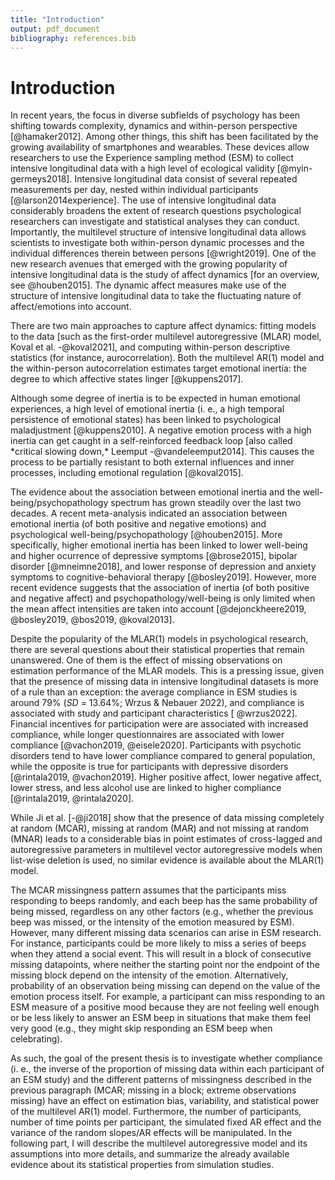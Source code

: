 ```yaml
---
title: "Introduction"
output: pdf_document
bibliography: references.bib
---
```


# Introduction

In recent years, the focus in diverse subfields of psychology has been shifting towards complexity, dynamics and within-person perspective [@hamaker2012]. Among other things, this shift has been facilitated by the growing availability of smartphones and wearables. These devices allow researchers to use the Experience sampling method (ESM) to collect intensive longitudinal data with a high level of ecological validity [@myin-germeys2018]. Intensive longitudinal data consist of several repeated measurements per day, nested within individual participants [@larson2014experience]. The use of intensive longitudinal data considerably broadens the extent of research questions psychological researchers can investigate and statistical analyses they can conduct. Importantly, the multilevel structure of intensive longitudinal data allows scientists to investigate both within-person dynamic processes and the individual differences therein between persons [@wright2019]. One of the new research avenues that emerged with the growing popularity of intensive longitudinal data is the study of affect dynamics [for an overview, see @houben2015]. The dynamic affect measures make use of the structure of intensive longitudinal data to take the fluctuating nature of affect/emotions into account.

There are two main approaches to capture affect dynamics: fitting models to the data [such as the first-order multilevel autoregressive (MLAR) model, Koval et al. -@koval2021], and computing within-person descriptive statistics (for instance, aurocorrelation). Both the multilevel AR(1) model and the within-person autocorrelation estimates target emotional inertia: the degree to which affective states linger [@kuppens2017].

Although some degree of inertia is to be expected in human emotional experiences, a high level of emotional inertia (i. e., a high temporal persistence of emotional states) has been linked to psychological maladjustment [@kuppens2010]. A negative emotion process with a high inertia can get caught in a self-reinforced feedback loop [also called *critical slowing down,* Leemput -@vandeleemput2014]. This causes the process to be partially resistant to both external influences and inner processes, including emotional regulation [@koval2015].

The evidence about the association between emotional inertia and the well-being/psychopathology spectrum has grown steadily over the last two decades. A recent meta-analysis indicated an association between emotional inertia (of both positive and negative emotions) and psychological well-being/psychopathology [@houben2015]. More specifically, higher emotional inertia has been linked to lower well-being and higher ocurrence of depressive symptoms [@brose2015], bipolar disorder [@mneimne2018], and lower response of depression and anxiety symptoms to cognitive-behavioral therapy [@bosley2019]. However, more recent evidence suggests that the association of inertia (of both positive and negative affect) and psychopathology/well-being is only limited when the mean affect intensities are taken into account [@dejonckheere2019, @bosley2019, @bos2019, @koval2013].

Despite the popularity of the MLAR(1) models in psychological research, there are several questions about their statistical properties that remain unanswered. One of them is the effect of missing observations on estimation performance of the MLAR models. This is a pressing issue, given that the presence of missing data in intensive longitudinal datasets is more of a rule than an exception: the average compliance in ESM studies is around 79% (*SD* = 13.64%; Wrzus & Nebauer 2022), and compliance is associated with study and participant characteristics [ @wrzus2022]. Financial incentives for participation were are associated with increased compliance, while longer questionnaires are associated with lower compliance [@vachon2019, @eisele2020]. Participants with psychotic disorders tend to have lower compliance compared to general population, while the opposite is true for participants with depressive disorders [@rintala2019, @vachon2019]. Higher positive affect, lower negative affect, lower stress, and less alcohol use are linked to higher compliance [@rintala2019, @rintala2020].

While Ji et al. [-@ji2018] show that the presence of data missing completely at random (MCAR), missing at random (MAR) and not missing at random (MNAR) leads to a considerable bias in point estimates of cross-lagged and autoregressive parameters in multilevel vector autoregressive models when list-wise deletion is used, no similar evidence is available about the MLAR(1) model.

The MCAR missingness pattern assumes that the participants miss responding to beeps randomly, and each beep has the same probability of being missed, regardless on any other factors (e.g., whether the previous beep was missed, or the intensity of the emotion measured by ESM). However, many different missing data scenarios can arise in ESM research. For instance, participants could be more likely to miss a series of beeps when they attend a social event. This will result in a block of consecutive missing datapoints, where neither the starting point nor the endpoint of the missing block depend on the intensity of the emotion. Alternatively, probability of an observation being missing can depend on the value of the emotion process itself. For example, a participant can miss responding to an ESM measure of a positive mood because they are not feeling well enough or be less likely to answer an ESM beep in situations that make them feel very good (e.g., they might skip responding an ESM beep when celebrating).

As such, the goal of the present thesis is to investigate whether compliance (i. e., the inverse of the proportion of missing data within each participant of an ESM study) and the different patterns of missingness described in the previous paragraph (MCAR; missing in a block; extreme observations missing) have an effect on estimation bias, variability, and statistical power of the multilevel AR(1) model. Furthermore, the number of participants*,* number of time points per participant*,* the simulated fixed AR effect and the variance of the random slopes/AR effects will be manipulated. In the following part, I will describe the multilevel autoregressive model and its assumptions into more details, and summarize the already available evidence about its statistical properties from simulation studies.
